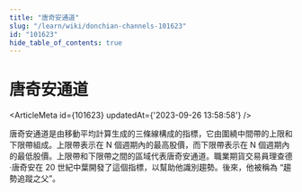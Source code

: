 ```yaml
---
title: "唐奇安通道"
slug: "/learn/wiki/donchian-channels-101623"
id: "101623"
hide_table_of_contents: true
---
```



# 唐奇安通道

<ArticleMeta id={101623} updatedAt={'2023-09-26 13:58:58'} />
<div className='border-solid border-b border-t-0 my-4 border-[var(--ifm-color-gray-300)]' />

唐奇安通道是由移動平均計算生成的三條線構成的指標，它由圍繞中間帶的上限和下限帶組成。上限帶表示在 N 個週期內的最高股價，而下限帶表示在 N 個週期內的最低股價。上限帶和下限帶之間的區域代表唐奇安通道。職業期貨交易員理查德·唐奇安在 20 世紀中葉開發了這個指標，以幫助他識別趨勢。後來，他被稱為 “趨勢追蹤之父”。
